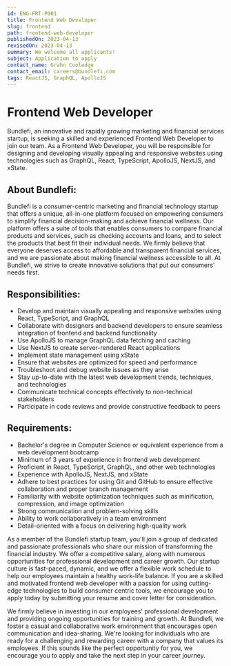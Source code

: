 ```yaml
---
id: ENG-FRT-P001
title: Frontend Web Developer
slug: frontend
path: frontend-web-developer
publishedOn: 2023-04-13
revisedOn: 2023-04-13
summary: We welcome all applicants!
subject: Application to apply
contact_name: Grahn Cooledge
contact_email: careers@bundlefi.com
tags: ReactJS, GraphQL, ApolloJS
---
```


# Frontend Web Developer

Bundlefi, an innovative and rapidly growing marketing and financial services startup, is seeking a skilled and experienced Frontend Web Developer to join our team. As a Frontend Web Developer, you will be responsible for designing and developing visually appealing and responsive websites using technologies such as GraphQL, React, TypeScript, ApolloJS, NextJS, and xState.

## About Bundlefi:

Bundlefi is a consumer-centric marketing and financial technology startup that offers a unique, all-in-one platform focused on empowering consumers to simplify financial decision-making and achieve financial wellness. Our platform offers a suite of tools that enables consumers to compare financial products and services, such as checking accounts and loans, and to select the products that best fit their individual needs. We firmly believe that everyone deserves access to affordable and transparent financial services, and we are passionate about making financial wellness accessible to all. At Bundlefi, we strive to create innovative solutions that put our consumers' needs first.

## Responsibilities:

- Develop and maintain visually appealing and responsive websites using React, TypeScript, and GraphQL
- Collaborate with designers and backend developers to ensure seamless integration of frontend and backend functionality
- Use ApolloJS to manage GraphQL data fetching and caching
- Use NextJS to create server-rendered React applications
- Implement state management using xState
- Ensure that websites are optimized for speed and performance
- Troubleshoot and debug website issues as they arise
- Stay up-to-date with the latest web development trends, techniques, and technologies
- Communicate technical concepts effectively to non-technical stakeholders
- Participate in code reviews and provide constructive feedback to peers

## Requirements:

- Bachelor's degree in Computer Science or equivalent experience from a web development bootcamp
- Minimum of 3 years of experience in frontend web development
- Proficient in React, TypeScript, GraphQL, and other web technologies
- Experience with ApolloJS, NextJS, and xState
- Adhere to best practices for using Git and GitHub to ensure effective collaboration and proper branch management
- Familiarity with website optimization techniques such as minification, compression, and image optimization
- Strong communication and problem-solving skills
- Ability to work collaboratively in a team environment
- Detail-oriented with a focus on delivering high-quality work

As a member of the Bundlefi startup team, you'll join a group of dedicated and passionate professionals who share our mission of transforming the financial industry. We offer a competitive salary, along with numerous opportunities for professional development and career growth. Our startup culture is fast-paced, dynamic, and we offer a flexible work schedule to help our employees maintain a healthy work-life balance. If you are a skilled and motivated frontend web developer with a passion for using cutting-edge technologies to build consumer centric tools, we encourage you to apply today by submitting your resume and cover letter for consideration.

We firmly believe in investing in our employees' professional development and providing ongoing opportunities for training and growth. At Bundlefi, we foster a casual and collaborative work environment that encourages open communication and idea-sharing. We're looking for individuals who are ready for a challenging and rewarding career with a company that values its employees. If this sounds like the perfect opportunity for you, we encourage you to apply and take the next step in your career journey.
